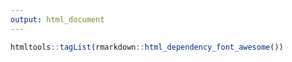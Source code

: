 ```yaml
---
output: html_document
---
```


```r
htmltools::tagList(rmarkdown::html_dependency_font_awesome())
```

<i class="fa fa-file"></i>